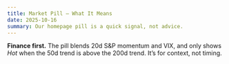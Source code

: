 ```yaml
---
title: Market Pill — What It Means
date: 2025-10-16
summary: Our homepage pill is a quick signal, not advice.
---
```


**Finance first.** The pill blends 20d S&P momentum and VIX, and only shows *Hot* when the 50d trend is above the 200d trend. It’s for context, not timing.

